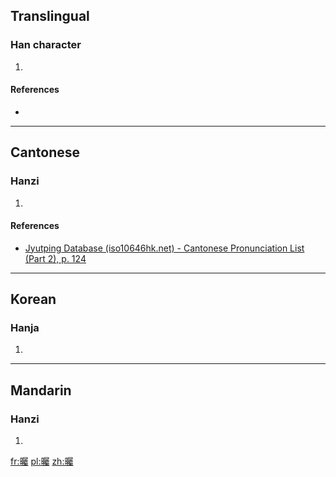 ==Translingual==

===Han character===
{{Han char|rn=72|rad=日|as=21|sn=25|four=|canj=日尸水戈 (ASEI)}}

# {{defn|Han|sort=日21}}

====References====
* {{Han ref|kx=0501.510|dkj=14274|dj=0872.270|hdz=21543.080|uh=66EF|ud=26351}}

----

==Cantonese==

===Hanzi===
{{yue-hanzi|jyut=[[zuk1]]|y=juk1}}

# {{defn|lang=yue|sort=日21}}

====References====
*[http://www.iso10646hk.net/jp/document/download.jsp Jyutping Database (iso10646hk.net) - Cantonese Pronunciation List (Part 2), p. 124]

----

==Korean==

===Hanja===
{{ko-hanja|hangeul=촉|eumhun=|rv=chok|mr=ch'ok|y=chok}}

# {{defn|lang=ko|sort=日21}}

----

==Mandarin==

===Hanzi===
{{cmn-hanzi|pin=[[zhú]] ([[zhu2]])|wg=chu<sup>2</sup>}}

# {{defn|lang=cmn|sort=日21}}

[[fr:曯]]
[[pl:曯]]
[[zh:曯]]